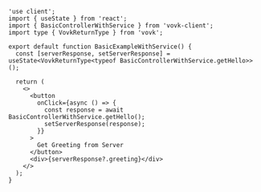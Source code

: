 ```tsx filename="src/app/basic-with-service/BasicExampleWithService.tsx"
'use client';
import { useState } from 'react';
import { BasicControllerWithService } from 'vovk-client';
import type { VovkReturnType } from 'vovk';

export default function BasicExampleWithService() {
  const [serverResponse, setServerResponse] = useState<VovkReturnType<typeof BasicControllerWithService.getHello>>();

  return (
    <>
      <button
        onClick={async () => {
          const response = await BasicControllerWithService.getHello();
          setServerResponse(response);
        }}
      >
        Get Greeting from Server
      </button>
      <div>{serverResponse?.greeting}</div>
    </>
  );
}
```
